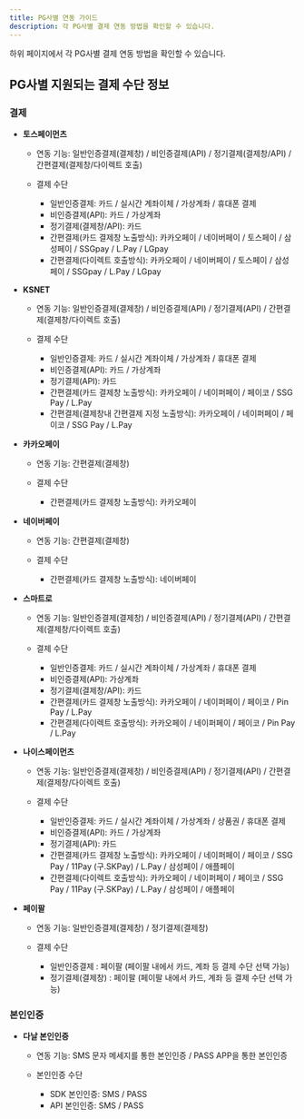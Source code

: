 ```yaml
---
title: PG사별 연동 가이드
description: 각 PG사별 결제 연동 방법을 확인할 수 있습니다.
---
```


하위 페이지에서 각 PG사별 결제 연동 방법을 확인할 수 있습니다.

## PG사별 지원되는 결제 수단 정보

### 결제

- **토스페이먼츠**

  - 연동 기능: 일반인증결제(결제창) / 비인증결제(API) / 정기결제(결제창/API) / 간편결제(결제창/다이렉트 호출)

  - 결제 수단

    - 일반인증결제: 카드 / 실시간 계좌이체 / 가상계좌 / 휴대폰 결제
    - 비인증결제(API): 카드 / 가상계좌
    - 정기결제(결제창/API): 카드
    - 간편결제(카드 결제창 노출방식): 카카오페이 / 네이버페이 / 토스페이 / 삼성페이 / SSGpay / L.Pay / LGpay
    - 간편결제(다이렉트 호출방식): 카카오페이 / 네이버페이 / 토스페이 / 삼성페이 / SSGpay / L.Pay / LGpay

- **KSNET**

  - 연동 기능: 일반인증결제(결제창) / 비인증결제(API) / 정기결제(API) / 간편결제(결제창/다이렉트 호출)

  - 결제 수단

    - 일반인증결제: 카드 / 실시간 계좌이체 / 가상계좌 / 휴대폰 결제
    - 비인증결제(API): 카드 / 가상계좌
    - 정기결제(API): 카드
    - 간편결제(카드 결제창 노출방식): 카카오페이 / 네이퍼페이 / 페이코 / SSG Pay / L.Pay
    - 간편결제(결제창내 간편결제 지정 노출방식): 카카오페이 / 네이퍼페이 / 페이코 / SSG Pay / L.Pay

- **카카오페이**

  - 연동 기능: 간편결제(결제창)

  - 결제 수단

    - 간편결제(카드 결제창 노출방식): 카카오페이

- **네이버페이**

  - 연동 기능: 간편결제(결제창)

  - 결제 수단

    - 간편결제(카드 결제창 노출방식): 네이버페이

- **스마트로**

  - 연동 기능: 일반인증결제(결제창) / 비인증결제(API) / 정기결제(API) / 간편결제(결제창/다이렉트 호출)

  - 결제 수단

    - 일반인증결제: 카드 / 실시간 계좌이체 / 가상계좌 / 휴대폰 결제
    - 비인증결제(API): 가상계좌
    - 정기결제(결제창/API): 카드
    - 간편결제(카드 결제창 노출방식): 카카오페이 / 네이퍼페이 / 페이코 / Pin Pay / L.Pay
    - 간편결제(다이렉트 호출방식): 카카오페이 / 네이퍼페이 / 페이코 / Pin Pay / L.Pay

- **나이스페이먼츠**

  - 연동 기능: 일반인증결제(결제창) / 비인증결제(API) / 정기결제(API) / 간편결제(결제창/다이렉트 호출)

  - 결제 수단

    - 일반인증결제: 카드 / 실시간 계좌이체 / 가상계좌 / 상품권 / 휴대폰 결제
    - 비인증결제(API): 카드 / 가상계좌
    - 정기결제(API): 카드
    - 간편결제(카드 결제창 노출방식): 카카오페이 / 네이퍼페이 / 페이코 / SSG Pay / 11Pay (구.SKPay) / L.Pay / 삼성페이 / 애플페이
    - 간편결제(다이렉트 호출방식): 카카오페이 / 네이퍼페이 / 페이코 / SSG Pay / 11Pay (구.SKPay) / L.Pay / 삼성페이 / 애플페이

- **페이팔**

  - 연동 기능: 일반인증결제(결제창) / 정기결제(결제창)

  - 결제 수단

    - 일반인증결제 : 페이팔 (페이팔 내에서 카드, 계좌 등 결제 수단 선택 가능)
    - 정기결제(결제창) : 페이팔 (페이팔 내에서 카드, 계좌 등 결제 수단 선택 가능)

### 본인인증

- **다날 본인인증**

  - 연동 기능: SMS 문자 메세지를 통한 본인인증 / PASS APP을 통한 본인인증

  - 본인인증 수단

    - SDK 본인인증: SMS / PASS
    - API 본인인증: SMS / PASS
